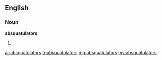 ==English==

===Noun===
'''absquatulators'''

# {{plural of|[[absquatulator]]}}

[[ar:absquatulators]]
[[fr:absquatulators]]
[[mg:absquatulators]]
[[my:absquatulators]]